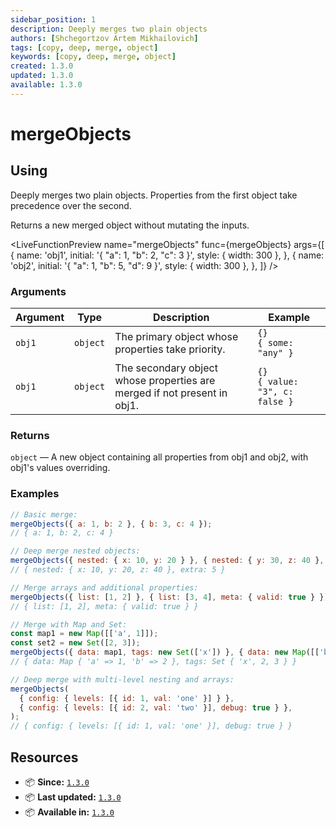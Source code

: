```yaml
---
sidebar_position: 1
description: Deeply merges two plain objects
authors: [Shchegortzov Artem Mikhailovich]
tags: [copy, deep, merge, object]
keywords: [copy, deep, merge, object]
created: 1.3.0
updated: 1.3.0
available: 1.3.0
---
```



# mergeObjects

## Using

Deeply merges two plain objects. Properties from the first object take precedence over the second.

Returns a new merged object without mutating the inputs.

<LiveFunctionPreview
  name="mergeObjects"
  func={mergeObjects}
  args={[
    {
      name: 'obj1',
      initial: '{ "a": 1, "b": 2, "c": 3 }',
      style: { width: 300 },
    },
    {
      name: 'obj2',
      initial: '{ "a": 1, "b": 5, "d": 9 }',
      style: { width: 300 },
    },
  ]}
/>

### Arguments

| Argument | Type     | Description                                                              | Example                                |
| -------- | -------- | ------------------------------------------------------------------------ | -------------------------------------- |
| `obj1`   | `object` | The primary object whose properties take priority.                       | `{}` <br /> `{ some: "any" }`          |
| `obj1`   | `object` | The secondary object whose properties are merged if not present in obj1. | `{}` <br /> `{ value: "3", c: false }` |

### Returns

`object` — A new object containing all properties from obj1 and obj2, with obj1's values overriding.

### Examples

```js
// Basic merge:
mergeObjects({ a: 1, b: 2 }, { b: 3, c: 4 });
// { a: 1, b: 2, c: 4 }

// Deep merge nested objects:
mergeObjects({ nested: { x: 10, y: 20 } }, { nested: { y: 30, z: 40 }, extra: 5 });
// { nested: { x: 10, y: 20, z: 40 }, extra: 5 }

// Merge arrays and additional properties:
mergeObjects({ list: [1, 2] }, { list: [3, 4], meta: { valid: true } });
// { list: [1, 2], meta: { valid: true } }

// Merge with Map and Set:
const map1 = new Map([['a', 1]]);
const set2 = new Set([2, 3]);
mergeObjects({ data: map1, tags: new Set(['x']) }, { data: new Map([['b', 2]]), tags: set2 });
// { data: Map { 'a' => 1, 'b' => 2 }, tags: Set { 'x', 2, 3 } }

// Deep merge with multi-level nesting and arrays:
mergeObjects(
  { config: { levels: [{ id: 1, val: 'one' }] } },
  { config: { levels: [{ id: 2, val: 'two' }], debug: true } },
);
// { config: { levels: [{ id: 1, val: 'one' }], debug: true } }
```

## Resources

- 📦 **Since:** [`1.3.0`](https://www.npmjs.com/package/shegit/v/1.3.0)
- 📦 **Last updated:** [`1.3.0`](https://www.npmjs.com/package/shegit/v/1.3.0)
- 📦 **Available in:** [`1.3.0`](https://www.npmjs.com/package/shegit/v/1.3.0)

<div style={{ display: 'flex', gap: 20 }}>
  <GitHubResourceButton link="https://github.com/or-temka/shegit/tree/main/src/functions/operation/mergeObjects" />
</div>
